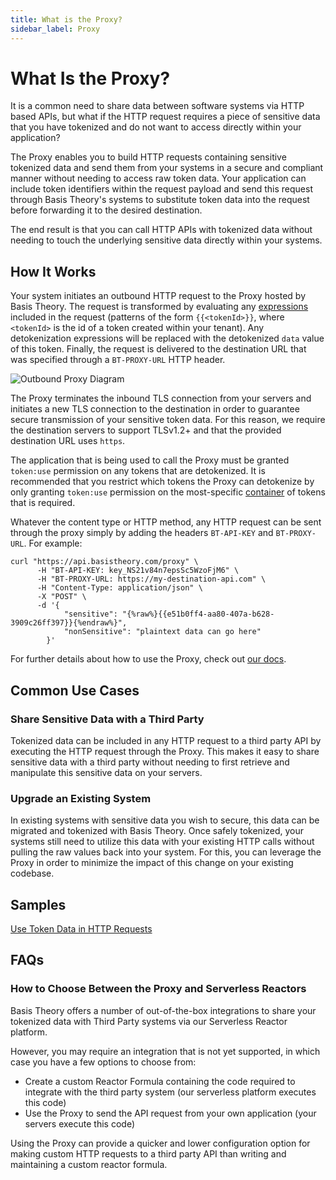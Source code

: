 ```yaml
---
title: What is the Proxy?
sidebar_label: Proxy
---
```


# What Is the Proxy?

It is a common need to share data between software systems via HTTP based APIs, but what if the HTTP request requires a piece of sensitive data that you have tokenized and do not want to access directly within your application?

The Proxy enables you to build HTTP requests containing sensitive tokenized data and send them from your systems in a secure and compliant manner without needing to access raw token data.
Your application can include token identifiers within the request payload and send this request through Basis Theory's systems to substitute token data into the request before forwarding it to the desired destination.

The end result is that you can call HTTP APIs with tokenized data without needing to touch the underlying sensitive data directly within your systems.

## How It Works

Your system initiates an outbound HTTP request to the Proxy hosted by Basis Theory.
The request is transformed by evaluating any [expressions](/docs/expressions) included in the request (patterns of the form `{{<tokenId>}}`, where `<tokenId>` is the id of a token created within your tenant). Any detokenization expressions will be replaced with the detokenized `data` value of this token.
Finally, the request is delivered to the destination URL that was specified through a `BT-PROXY-URL` HTTP header.

![Outbound Proxy Diagram](/img/concepts/outbound-proxy.png)

The Proxy terminates the inbound TLS connection from your servers and initiates a new TLS connection to the destination in order to guarantee secure transmission of your sensitive token data.
For this reason, we require the destination servers to support TLSv1.2+ and that the provided destination URL uses `https`.

The application that is being used to call the Proxy must be granted `token:use` permission on any tokens that are detokenized.
It is recommended that you restrict which tokens the Proxy can detokenize by only granting `token:use`
permission on the most-specific [container](./what-are-containers) of tokens that is required.

Whatever the content type or HTTP method, any HTTP request can be sent through the proxy simply by adding the headers `BT-API-KEY` and `BT-PROXY-URL`. For example:

```shell showLineNumbers
curl "https://api.basistheory.com/proxy" \
      -H "BT-API-KEY: key_NS21v84n7epsSc5WzoFjM6" \
      -H "BT-PROXY-URL: https://my-destination-api.com" \
      -H "Content-Type: application/json" \
      -X "POST" \
      -d '{
            "sensitive": "{%raw%}{{e51b0ff4-aa80-407a-b628-3909c26ff397}}{%endraw%}",
            "nonSensitive": "plaintext data can go here"
        }'
```

For further details about how to use the Proxy, check out [our docs](/docs/api/proxies/invoke-proxy).

## Common Use Cases

### Share Sensitive Data with a Third Party

Tokenized data can be included in any HTTP request to a third party API by executing the HTTP request through the Proxy.
This makes it easy to share sensitive data with a third party without needing to first retrieve and manipulate this sensitive data on your servers.

### Upgrade an Existing System

In existing systems with sensitive data you wish to secure, this data can be migrated and tokenized with Basis Theory.
Once safely tokenized, your systems still need to utilize this data with your existing HTTP calls without pulling the raw values back into your system.
For this, you can leverage the Proxy in order to minimize the impact of this change on your existing codebase.

## Samples

[Use Token Data in HTTP Requests](https://developers.basistheory.com/guides/use-token-data-in-http-requests/)

## FAQs

### How to Choose Between the Proxy and Serverless Reactors

Basis Theory offers a number of out-of-the-box integrations to share your tokenized data with Third Party systems via our Serverless Reactor platform.

However, you may require an integration that is not yet supported, in which case you have a few options to choose from:

- Create a custom Reactor Formula containing the code required to integrate with the third party system (our serverless platform executes this code)
- Use the Proxy to send the API request from your own application (your servers execute this code)

Using the Proxy can provide a quicker and lower configuration option for making custom HTTP requests to a third party API than writing and maintaining a custom reactor formula.
